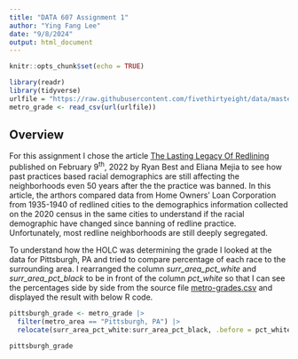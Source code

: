 ```yaml
---
title: "DATA 607 Assignment 1"
author: "Ying Fang Lee"
date: "9/8/2024"
output: html_document
---
```


```r
knitr::opts_chunk$set(echo = TRUE)

library(readr)
library(tidyverse)
urlfile = "https://raw.githubusercontent.com/fivethirtyeight/data/master/redlining/metro-grades.csv"
metro_grade <- read_csv(url(urlfile))

```

## Overview

For this assignment I chose the article [The Lasting Legacy Of Redlining](https://projects.fivethirtyeight.com/redlining/) published on February 9^th^, 2022 by Ryan Best and Eliana Mejia to see how past practices based racial demographics are still affecting the neighborhoods even 50 years after the the practice was banned. In this article, the arthors compared data from Home Owners' Loan Corporation from 1935-1940 of redlined cities to the demographics information collected on the 2020 census in the same cities to understand if the racial demographic have changed since banning of redline practice. Unfortunately, most redline neighborhoods are still deeply segregated.

To understand how the HOLC was determining the grade I looked at the data for Pittsburgh, PA and tried to compare percentage of each race to the surrounding area. I rearranged the column *surr_area_pct_white* and *surr_area_pct_black* to be in front of the column *pct_white* so that I can see the percentages side by side from the source file [metro-grades.csv](https://raw.githubusercontent.com/fivethirtyeight/data/master/redlining/metro-grades.csv) and displayed the result with below R code.

```r

pittsburgh_grade <- metro_grade |> 
  filter(metro_area == "Pittsburgh, PA") |> 
  relocate(surr_area_pct_white:surr_area_pct_black, .before = pct_white)

pittsburgh_grade
```

